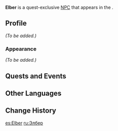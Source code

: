 {{Character Infobox
|type             = Quest NPC
|image            = NPC Elber.png
|region           = Sumeru
|location         = Sumeru
}}
'''Elber''' is a quest-exclusive [[NPC]] that appears in the {{Quest|Even Beasts Stumble}}.

==Profile==
<!-- Detailed story/lore information goes here. -->
''(To be added.)''

===Appearance===
<!-- Keep appearance section short and concise. Limit to 2 paragraphs with 3-4 sentences each. -->
''(To be added.)''

==Quests and Events==
{{Quests and Events}}
<!--
==Trivia==
* 
-->
==Other Languages==
{{Other Languages
|default_hidden = 1
|en      = Elber
|zhs     = 阿尔伯
|zhs_rm  = Ā'ěrbó
|zht     = 阿爾伯
|zht_rm  = Ā'ěrbó
|ja      = エルバー
|ja_rm   = Erubaa
|ko      = 에우베르
|es      = Elber
|fr      = Elber
|ru      = Элбер
|th      = Elber
|vi      = Elber
|de      = Elber
|id      = Elber
|pt      = Elber
|tr      = Elber
|it      = Elber
}}

==Change History==
{{Change History|3.0}}
<!--
==References==
{{Reflist}}
-->

[[es:Elber]]
[[ru:Элбер]]